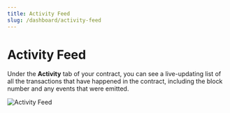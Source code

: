 ```yaml
---
title: Activity Feed
slug: /dashboard/activity-feed
---
```


# Activity Feed

Under the **Activity** tab of your contract, you can see a live-updating list of all the transactions that have happened in the contract, including
the block number and any events that were emitted.

![Activity Feed](./assets/activity-feed.png)
